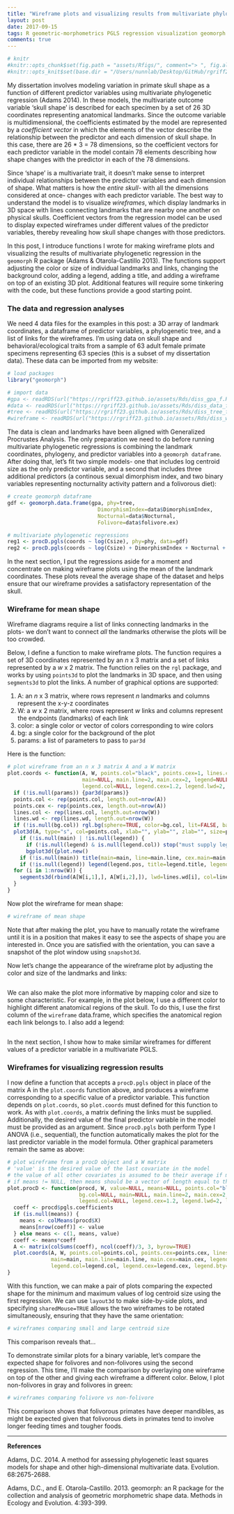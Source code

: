 ```yaml
---
title: "Wireframe plots and visualizing results from multivariate phylogenetic regressions (geomorph)"
layout: post
date: 2017-09-15
tags: R geometric-morphometrics PGLS regression visualization geomorph
comments: true
---
```


```r
# knitr
#knitr::opts_chunk$set(fig.path = "assets/Rfigs/", comment="> ", fig.align = 'center')
#knitr::opts_knit$set(base.dir = "/Users/nunnlab/Desktop/GitHub/rgriff23.github.io/", base.url = "/")
```

My dissertation involves modeling variation in primate skull shape as a function of different predictor variables using multivariate phylogenetic regression (Adams 2014). In these models, the multivariate outcome variable 'skull shape' is described for each specimen by a set of 26 3D coordinates representing anatomical landmarks. Since the outcome variable is multidimensional, the coefficients estimated by the model are represented by a *coefficient vector* in which the elements of the vector describe the relationship between the predictor and each dimension of skull shape. In this case, there are 26 * 3 = 78 dimensions, so the coefficient vectors for each predictor variable in the model contain 78 elements describing how shape changes with the predictor in each of the 78 dimensions. 

Since 'shape' is a multivariate trait, it doesn't make sense to interpret individual relationships between the predictor variables and each dimension of shape. What matters is how the *entire skull*- with all the dimensions considered at once- changes with each predictor variable. The best way to understand the model is to visualize *wireframes*, which display landmarks in 3D space with lines connecting landmarks that are nearby one another on physical skulls. Coefficient vectors from the regression model can be used to display expected wireframes under different values of the predictor variables, thereby revealing how skull shape changes with those predictors.  

In this post, I introduce functions I wrote for making wireframe plots and visualizing the results of multivariate phylogenetic regression in the `geomorph` R package (Adams & Otarola-Castillo 2013). The functions support adjusting the color or size of individual landmarks and links, changing the background color, adding a legend, adding a title, and adding a wireframe on top of an existing 3D plot. Additional features will require some tinkering with the code, but these functions provide a good starting point.

### The data and regression analyses

We need 4 data files for the examples in this post: a 3D array of landmark coordinates, a dataframe of predictor variables, a phylogenetic tree, and a list of links for the wireframes. I'm using data on skull shape and behavioral/ecological traits from a sample of 63 adult female primate specimens representing 63 species (this is a subset of my dissertation data). These data can be imported from my website: 

```r
# load packages
library("geomorph")

# import data
#gpa <- readRDS(url("https://rgriff23.github.io/assets/Rds/diss_gpa_f.Rds"))
#data <- readRDS(url("https://rgriff23.github.io/assets/Rds/diss_data_f.Rds"))
#tree <- readRDS(url("https://rgriff23.github.io/assets/Rds/diss_tree_f.Rds"))
#wireframe <- readRDS(url("https://rgriff23.github.io/assets/Rds/diss_wires.Rds"))
```

The data is clean and landmarks have been aligned with Generalized Procrustes Analysis. The only preparation we need to do before running multivariate phylogenetic regressions is combining the landmark coordinates, phylogeny, and predictor variables into a `geomorph dataframe`. After doing that, let's fit two simple models- one that includes log centroid size as the only predictor variable, and a second that includes three additional predictors (a continous sexual dimorphism index, and two binary variables representing nocturnality activity pattern and a folivorous diet):

```r
# create geomorph dataframe 
gdf <- geomorph.data.frame(gpa, phy=tree, 
                             DimorphismIndex=data$DimorphismIndex,
                             Nocturnal=data$Nocturnal,
                             Folivore=data$folivore.ex)

# multivariate phylogenetic regressions
reg1 <- procD.pgls(coords ~ log(Csize), phy=phy, data=gdf)
reg2 <- procD.pgls(coords ~ log(Csize) + DimorphismIndex + Nocturnal + Folivore, phy=phy, data=gdf)
```

In the next section, I put the regressions aside for a moment and concentrate on making wireframe plots using the mean of the landmark coordinates. These plots reveal the average shape of the dataset and helps ensure that our wireframe provides a satisfactory representation of the skull. 

### Wireframe for mean shape 

Wireframe diagrams require a list of links connecting landmarks in the plots- we don't want to connect *all* the landmarks otherwise the plots will be too crowded. 

Below, I define a function to make wireframe plots. The function requires a set of 3D coordinates represented by an *n* x 3 matrix and a set of links represented by a *w* x 2 matrix. The function relies on the `rgl` package, and works by using `points3d` to plot the landmarks in 3D space, and then using `segments3d` to plot the links. A number of graphical options are supported:

1) A: an *n* x 3 matrix, where rows represent *n* landmarks and columns represent the x-y-z coordinates
2) W: a *w* x 2 matrix, where rows represent *w* links and columns represent the endpoints (landmarks) of each link
3) color: a single color or vector of colors corresponding to wire colors
4) bg: a single color for the background of the plot
5) params: a list of parameters to pass to `par3d`

Here is the function:

```r
# plot wireframe from an n x 3 matrix A and a W matrix
plot.coords <- function(A, W, points.col="black", points.cex=1, lines.col="black", lines.wd=2, bg.col=NULL, 
                        main=NULL, main.line=2, main.cex=2, legend=NULL, legend.pos="topright", legend.title="", 
                        legend.col=NULL, legend.cex=1.2, legend.lwd=2, legend.bty="n", params=NULL, add=FALSE) {
  if (!is.null(params)) {par3d(params)}
  points.col <- rep(points.col, length.out=nrow(A))
  points.cex <- rep(points.cex, length.out=nrow(A))
  lines.col <- rep(lines.col, length.out=nrow(W))
  lines.wd <- rep(lines.wd, length.out=nrow(W))
  if (!is.null(bg.col)) rgl.bg(sphere=TRUE, color=bg.col, lit=FALSE, back="fill")
  plot3d(A, type="s", col=points.col, xlab="", ylab="", zlab="", size=points.cex, aspect=FALSE, box=FALSE, axes=FALSE, add=add)
    if (!is.null(main) | !is.null(legend)) {
      if (!is.null(legend) & is.null(legend.col)) stop("must supply legend colors")
      bgplot3d({plot.new()
    if (!is.null(main)) title(main=main, line=main.line, cex.main=main.cex)
    if (!is.null(legend)) legend(legend.pos, title=legend.title, legend=legend, col=legend.col, lwd=legend.lwd, cex=legend.cex, bty=legend.bty)})}
  for (i in 1:nrow(W)) {
    segments3d(rbind(A[W[i,1],], A[W[i,2],]), lwd=lines.wd[i], col=lines.col[i])
  }
}
```

Now plot the wireframe for mean shape:

```r
# wireframe of mean shape
```

Note that after making the plot, you have to manually rotate the wireframe until it is in a position that makes it easy to see the aspects of shape you are interested in. Once you are satisfied with the orientation, you can save a snapshot of the plot window using `snapshot3d`.

Now let's change the appearance of the wireframe plot by adjusting the color and size of the landmarks and links:

```r

```

We can also make the plot more informative by mapping color and size to some characteristic. For example, in the plot below, I use a different color to highlight different anatomical regions of the skull. To do this, I use the first column of the `wireframe` data.frame, which specifies the anatomical region each link belongs to. I also add a legend: 

```r

```

In the next section, I show how to make similar wireframes for different values of a predictor variable in a multivariate PGLS.

### Wireframes for visualizing regression results

I now define a function that accepts a `procD.pgls` object in place of the matrix A in the `plot.coords` function above, and produces a wireframe corresponding to a specific value of a predictor variable. This function depends on `plot.coords`, so `plot.coords` must defined for this function to work. As with `plot.coords`, a matrix defining the links must be supplied. Additionally, the desired value of the final predictor variable in the model must be provided as an argument. Since `procD.pgls` both perform Type I ANOVA (i.e., sequential), the function automatically makes the plot for the last predictor variable in the model formula. Other graphical parameters remain the same as above:

```r
# plot wireframe from a procD object and a W matrix
# 'value' is the desired value of the last covariate in the model
# the value of all other covariates is assumed to be their average if means=NULL
# if means != NULL, then means should be a vector of length equal to the number of predictor variables - 1
plot.procD <- function(procd, W, value=NULL, means=NULL, points.col="black", points.cex=1, lines.col="black", lines.wd=2, 
                       bg.col=NULL, main=NULL, main.line=2, main.cex=2, legend=NULL, legend.pos="topright", legend.title="", 
                       legend.col=NULL, legend.cex=1.2, legend.lwd=2, legend.bty="n", params=NULL, add=FALSE) {
  coeff <- procd$pgls.coefficients
  if (is.null(means)) {
    means <- colMeans(procd$X)
    means[nrow(coeff)] <- value
  } else means <- c(1, means, value)
  coeff <- means*coeff
  A <- matrix(colSums(coeff), ncol(coeff)/3, 3, byrow=TRUE)
  plot.coords(A, W, points.col=points.col, points.cex=points.cex, lines.col=lines.col, lines.wd=lines.wd, bg.col=bg.col, 
              main=main, main.line=main.line, main.cex=main.cex, legend=legend, legend.pos=legend.pos, legend.title=legend.title, 
              legend.col=legend.col, legend.cex=legend.cex, legend.bty=legend.bty, params=params, add=add)
}
```

With this function, we can make a pair of plots comparing the expected shape for the minimum and maximum values of log centroid size using the first regression. We can use `layout3d` to make side-by-side plots, and specifying `sharedMouse=TRUE` allows the two wireframes to be rotated simultaneously, ensuring that they have the same orientation:

```r
# wireframes comparing small and large centroid size
```

This comparison reveals that...

To demonstrate similar plots for a binary variable, let's compare the expected shape for folivores and non-folivores using the second regression. This time, I'll make the comparison by overlaying one wireframe on top of the other and giving each wireframe a different color. Below, I plot non-folivores in gray and folivores in green:

```r
# wireframes comparing folivore vs non-folivore
```

This comparison shows that folivorous primates have deeper mandibles, as might be expected given that folivorous diets in primates tend to involve longer feeding times and tougher foods.

___

**References**

Adams, D.C. 2014. A method for assessing phylogenetic least squares models for shape and other high-dimensional multivariate data. Evolution. 68:2675-2688.

Adams, D.C., and E. Otarola-Castillo. 2013. geomorph: an R package for the collection and analysis of geometric morphometric shape data. Methods in Ecology and Evolution. 4:393-399.



